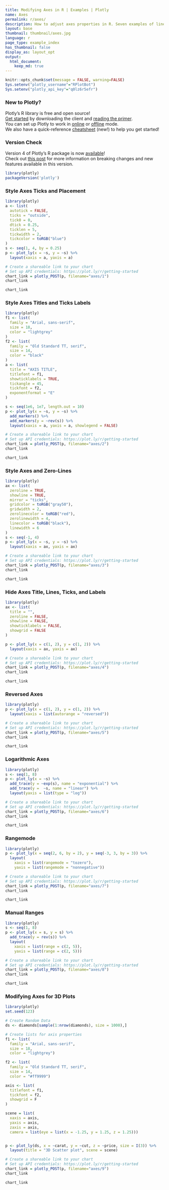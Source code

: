 ```yaml
---
title: Modifying Axes in R | Examples | Plotly
name: Axes
permalink: r/axes/
description: How to adjust axes properties in R. Seven examples of linear and logarithmic axes, axes titles, and styling and coloring axes and grid lines.
layout: base
thumbnail: thumbnail/axes.jpg
language: r
page_type: example_index
has_thumbnail: false
display_as: layout_opt
output:
  html_document:
    keep_md: true
---
```


```r
knitr::opts_chunk$set(message = FALSE, warning=FALSE)
Sys.setenv("plotly_username"="RPlotBot")
Sys.setenv("plotly_api_key"="q0lz6r5efr")
```
### New to Plotly?

Plotly's R library is free and open source!<br>
[Get started](https://plot.ly/r/getting-started/) by downloading the client and [reading the primer](https://plot.ly/r/getting-started/).<br>
You can set up Plotly to work in [online](https://plot.ly/r/getting-started/#hosting-graphs-in-your-online-plotly-account) or [offline](https://plot.ly/r/offline/) mode.<br>
We also have a quick-reference [cheatsheet](https://images.plot.ly/plotly-documentation/images/r_cheat_sheet.pdf) (new!) to help you get started!

### Version Check

Version 4 of Plotly's R package is now [available](https://plot.ly/r/getting-started/#installation)!<br>
Check out [this post](http://moderndata.plot.ly/upgrading-to-plotly-4-0-and-above/) for more information on breaking changes and new features available in this version.
```r
library(plotly)
packageVersion('plotly')
```

### Style Axes Ticks and Placement

```r
library(plotly)
a <- list(
  autotick = FALSE,
  ticks = "outside",
  tick0 = 0,
  dtick = 0.25,
  ticklen = 5,
  tickwidth = 2,
  tickcolor = toRGB("blue")
)
s <- seq(1, 4, by = 0.25)
p <- plot_ly(x = ~s, y = ~s) %>%
  layout(xaxis = a, yaxis = a)

# Create a shareable link to your chart
# Set up API credentials: https://plot.ly/r/getting-started
chart_link = plotly_POST(p, filename="axes/1")
chart_link
```

```r
chart_link
```

### Style Axes Titles and Ticks Labels

```r
library(plotly)
f1 <- list(
  family = "Arial, sans-serif",
  size = 18,
  color = "lightgrey"
)
f2 <- list(
  family = "Old Standard TT, serif",
  size = 14,
  color = "black"
)
a <- list(
  title = "AXIS TITLE",
  titlefont = f1,
  showticklabels = TRUE,
  tickangle = 45,
  tickfont = f2,
  exponentformat = "E"
)

s <- seq(1e6, 1e7, length.out = 10)
p <- plot_ly(x = ~s, y = ~s) %>%
  add_markers() %>%
  add_markers(y = ~rev(s)) %>%
  layout(xaxis = a, yaxis = a, showlegend = FALSE)

# Create a shareable link to your chart
# Set up API credentials: https://plot.ly/r/getting-started
chart_link = plotly_POST(p, filename="axes/2")
chart_link
```

```r
chart_link
```

### Style Axes and Zero-Lines
```r
library(plotly)
ax <- list(
  zeroline = TRUE,
  showline = TRUE,
  mirror = "ticks",
  gridcolor = toRGB("gray50"),
  gridwidth = 2,
  zerolinecolor = toRGB("red"),
  zerolinewidth = 4,
  linecolor = toRGB("black"),
  linewidth = 6
)
s <- seq(-1, 4)
p <- plot_ly(x = ~s, y = ~s) %>%
  layout(xaxis = ax, yaxis = ax)

# Create a shareable link to your chart
# Set up API credentials: https://plot.ly/r/getting-started
chart_link = plotly_POST(p, filename="axes/3")
chart_link
```

```r
chart_link
```

### Hide Axes Title, Lines, Ticks, and Labels
```r
library(plotly)
ax <- list(
  title = "",
  zeroline = FALSE,
  showline = FALSE,
  showticklabels = FALSE,
  showgrid = FALSE
)

p <- plot_ly(x = c(1, 2), y = c(1, 2)) %>%
  layout(xaxis = ax, yaxis = ax)

# Create a shareable link to your chart
# Set up API credentials: https://plot.ly/r/getting-started
chart_link = plotly_POST(p, filename="axes/4")
chart_link
```

```r
chart_link
```

### Reversed Axes
```r
library(plotly)
p <- plot_ly(x = c(1, 2), y = c(1, 2)) %>%
  layout(xaxis = list(autorange = "reversed"))

# Create a shareable link to your chart
# Set up API credentials: https://plot.ly/r/getting-started
chart_link = plotly_POST(p, filename="axes/5")
chart_link
```

```r
chart_link
```

### Logarithmic Axes
```r
library(plotly)
s <- seq(1, 8)
p <- plot_ly(x = ~s) %>%
  add_trace(y = ~exp(s), name = "exponential") %>%
  add_trace(y =  ~s, name = "linear") %>%
  layout(yaxis = list(type = "log"))

# Create a shareable link to your chart
# Set up API credentials: https://plot.ly/r/getting-started
chart_link = plotly_POST(p, filename="axes/6")
chart_link
```

```r
chart_link
```

### Rangemode
```r
library(plotly)
p <- plot_ly(x = seq(2, 6, by = 2), y = seq(-3, 3, by = 3)) %>%
  layout(
    xaxis = list(rangemode = "tozero"),
    yaxis = list(rangemode = "nonnegative"))

# Create a shareable link to your chart
# Set up API credentials: https://plot.ly/r/getting-started
chart_link = plotly_POST(p, filename="axes/7")
chart_link
```

```r
chart_link
```

### Manual Ranges
```r
library(plotly)
s <- seq(1, 8)
p <- plot_ly(x = s, y = s) %>%
  add_trace(y = rev(s)) %>%
  layout(
    xaxis = list(range = c(2, 5)),
    yaxis = list(range = c(2, 5)))

# Create a shareable link to your chart
# Set up API credentials: https://plot.ly/r/getting-started
chart_link = plotly_POST(p, filename="axes/8")
chart_link
```

```r
chart_link
```

### Modifying Axes for 3D Plots
```r
library(plotly)
set.seed(123)

# Create Random Data
ds <- diamonds[sample(1:nrow(diamonds), size = 1000),]

# Create lists for axis properties
f1 <- list(
  family = "Arial, sans-serif",
  size = 18,
  color = "lightgrey")

f2 <- list(
  family = "Old Standard TT, serif",
  size = 14,
  color = "#ff9999")

axis <- list(
  titlefont = f1,
  tickfont = f2,
  showgrid = F
)

scene = list(
  xaxis = axis,
  yaxis = axis,
  zaxis = axis,
  camera = list(eye = list(x = -1.25, y = 1.25, z = 1.25)))


p <- plot_ly(ds, x = ~carat, y = ~cut, z = ~price, size = I(3)) %>%
  layout(title = "3D Scatter plot", scene = scene)

# Create a shareable link to your chart
# Set up API credentials: https://plot.ly/r/getting-started
chart_link = plotly_POST(p, filename="axes/9")
chart_link
```

```r
chart_link
```